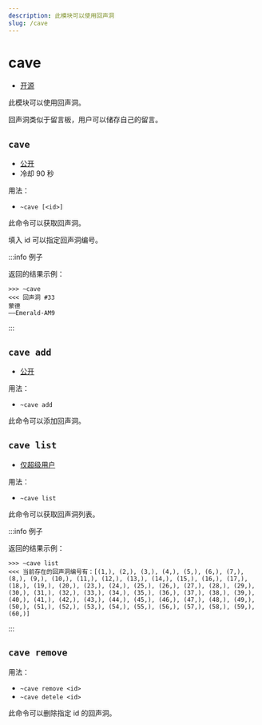 ```yaml
---
description: 此模块可以使用回声洞
slug: /cave
---
```


# cave

-   [开源](help/faq#为什么有些模块没有开源)

此模块可以使用回声洞。

回声洞类似于留言板，用户可以储存自己的留言。

## `cave`

-   [公开](permissions)
-   冷却 90 秒

用法：

-   `~cave [<id>]`

此命令可以获取回声洞。

填入 id 可以指定回声洞编号。

:::info 例子

返回的结果示例：

```
>>> ~cave
<<< 回声洞 #33
蒙德
——Emerald-AM9
```

:::

## `cave add`

-   [公开](permissions)

用法：

-   `~cave add`

此命令可以添加回声洞。

## `cave list`

-   [仅超级用户](permissions)

用法：

-   `~cave list`

此命令可以获取回声洞列表。

:::info 例子

返回的结果示例：

```
>>> ~cave list
<<< 当前存在的回声洞编号有：[(1,), (2,), (3,), (4,), (5,), (6,), (7,), (8,), (9,), (10,), (11,), (12,), (13,), (14,), (15,), (16,), (17,), (18,), (19,), (20,), (23,), (24,), (25,), (26,), (27,), (28,), (29,), (30,), (31,), (32,), (33,), (34,), (35,), (36,), (37,), (38,), (39,), (40,), (41,), (42,), (43,), (44,), (45,), (46,), (47,), (48,), (49,), (50,), (51,), (52,), (53,), (54,), (55,), (56,), (57,), (58,), (59,), (60,)]
```

:::

## `cave remove`

用法：

-   `~cave remove <id>`
-   `~cave detele <id>`

此命令可以删除指定 id 的回声洞。
